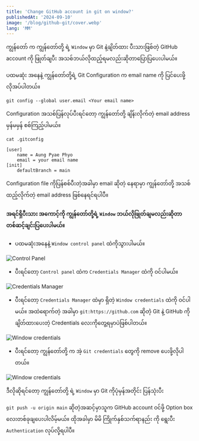```yaml
---
title: 'Change GitHub account in git on window?'
publishedAt: '2024-09-10'
image: '/blog/github-git/cover.webp'
lang: 'MM'
---
```


ကျွန်တော် က ကျွန်တော်တို့ ရဲ့ `Window` မှာ Git နဲ့ချိတ်ထား ပီးသားဖြစ်တဲ့ GitHub account ကို ဖြုတ်ချပီး အသစ်ဘယ်လိုထည့်ရမလည်းဆိုတာပြောပြပေးပါမယ်။

ပထမဆုံး အနေနဲ့ ကျွန်တော်တို့ရဲ့ Git Configuration က email name ကို ပြင်ပေးဖို့ လိုအပ်ပါတယ်။

```shell
git config --global user.email <Your email name>
```

Configuration အသစ်ပြန်လုပ်ပီးရင်တော့ ကျွန်တော်တို့ ချိန်းလိုက်တဲ့ email address မှန်မမှန် စစ်ကြည့်ပါမယ်။

```shell
cat .gitconfig
```

```
[user]
	name = Aung Pyae Phyo
	email = your email name
[init]
	defaultBranch = main
```

Configuration file ကိုပြန်စစ်ပီးတဲ့အခါမှာ email ဆိုတဲ့ နေရာမှာ ကျွန်တော်တို့ အသစ် ထည့်လိုက်တဲ့ email address ဖြစ်နေရင်ရပါပီ။

#### အရင်ရှိပီးသား အကောင့်ကို ကျွန်တော်တို့ရဲ့ `Window` ဘယ်လိုဖြုတ်ချမလည်းဆိုတာ တစ်ဆင့်ချင်းပြပေးပါမယ်။

- ပထမဆုံးအနေနဲ့ `Window control panel` ထဲကိုသွားပါမယ်။

![Control Panel](/blog/github-git/1.png)

- ပီးရင်တော့ `Control panel` ထဲက `Credentials Manager` ထဲကို ဝင်ပါမယ်။

![Credentials Manager](/blog/github-git/2.jpg)

- ပီးရင်တော့ `Credentials Manager` ထဲမှာ ရှိတဲ့ `Window credentials` ထဲကို ဝင်ပါမယ်။
  အထဲရောက်တဲ့ အခါမှာ `git:https://github.com` ဆိုတဲဲ့ Git နဲ့ GitHub ကိုချိတ်ထားပေးတဲ့ Credentials လေးကိုတွေ့ရမှာပဲဖြစ်ပါတယ်။

![Window credentials](/blog/github-git/3.jpg)

- ပီးရင်တော့ ကျွန်တော်တို့ က အဲ့ `Git credentials` တွေကို remove ပေးဖို့လိုပါတယ်။

![Window credentials](/blog/github-git/4.jpg)

ဒီလိုဆိုရင်တော့ ကျွန်တော်တို့ ရဲ့ `Window` မှာ Git ကိုပုံမှန်အတိုင်း ပြန်သုံးပီး

`git push -u origin main` ဆိုတဲ့အဆင့်မှာသူက GitHub account ဝင်ဖို့ Option box လေးတစ်ခုချပေးပါလိမ့်မယ်။ ထိုအခါမှာ မိမိ ကြိုက်နှစ်သက်ရာနည်း ကို ရွေးပီး `Authentication` လုပ်လို့ရပါပီ။
